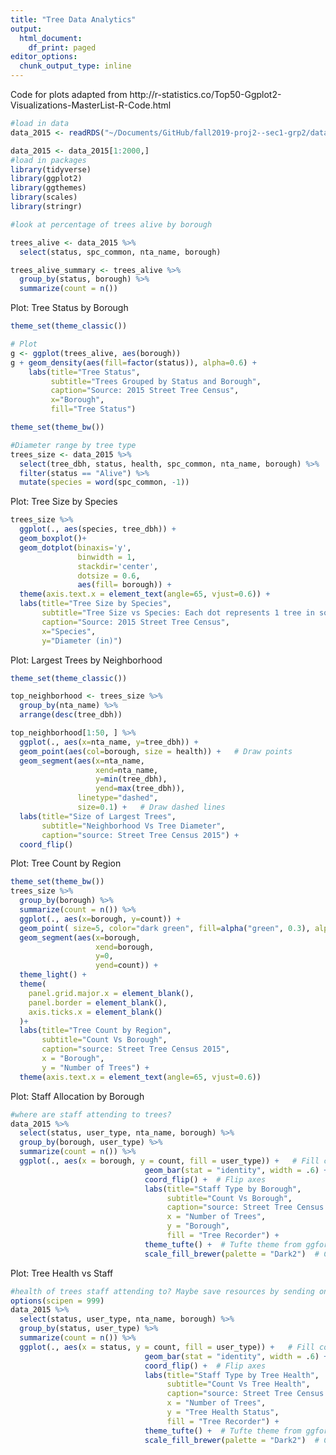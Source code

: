 ```yaml
---
title: "Tree Data Analytics"
output:
  html_document:
    df_print: paged
editor_options:
  chunk_output_type: inline
---
```


Code for plots adapted from http://r-statistics.co/Top50-Ggplot2-Visualizations-MasterList-R-Code.html
```r
#load in data
data_2015 <- readRDS("~/Documents/GitHub/fall2019-proj2--sec1-grp2/data/data_2015.rds")

data_2015 <- data_2015[1:2000,]
#load in packages
library(tidyverse)
library(ggplot2)
library(ggthemes)
library(scales)
library(stringr)
```


```r
#look at percentage of trees alive by borough

trees_alive <- data_2015 %>%
  select(status, spc_common, nta_name, borough)

trees_alive_summary <- trees_alive %>%
  group_by(status, borough) %>% 
  summarize(count = n())
```

Plot: Tree Status by Borough
```r
theme_set(theme_classic())

# Plot
g <- ggplot(trees_alive, aes(borough))
g + geom_density(aes(fill=factor(status)), alpha=0.6) + 
    labs(title="Tree Status", 
         subtitle="Trees Grouped by Status and Borough",
         caption="Source: 2015 Street Tree Census",
         x="Borough",
         fill="Tree Status")
```

```r
theme_set(theme_bw())

#Diameter range by tree type 
trees_size <- data_2015 %>%
  select(tree_dbh, status, health, spc_common, nta_name, borough) %>%
  filter(status == "Alive") %>%
  mutate(species = word(spc_common, -1)) 
```
Plot: Tree Size by Species
```r
trees_size %>%
  ggplot(., aes(species, tree_dbh)) +
  geom_boxplot()+
  geom_dotplot(binaxis='y', 
               binwidth = 1,
               stackdir='center', 
               dotsize = 0.6, 
               aes(fill= borough)) +
  theme(axis.text.x = element_text(angle=65, vjust=0.6)) + 
  labs(title="Tree Size by Species", 
       subtitle="Tree Size vs Species: Each dot represents 1 tree in source data",
       caption="Source: 2015 Street Tree Census",
       x="Species",
       y="Diameter (in)")

```

Plot: Largest Trees by Neighborhood
```r
theme_set(theme_classic())

top_neighborhood <- trees_size %>%
  group_by(nta_name) %>%
  arrange(desc(tree_dbh)) 

top_neighborhood[1:50, ] %>%
  ggplot(., aes(x=nta_name, y=tree_dbh)) + 
  geom_point(aes(col=borough, size = health)) +   # Draw points
  geom_segment(aes(x=nta_name, 
                   xend=nta_name, 
                   y=min(tree_dbh), 
                   yend=max(tree_dbh)), 
               linetype="dashed", 
               size=0.1) +   # Draw dashed lines
  labs(title="Size of Largest Trees", 
       subtitle="Neighborhood Vs Tree Diameter", 
       caption="source: Street Tree Census 2015") +  
  coord_flip()
```
Plot: Tree Count by Region
```r
theme_set(theme_bw())
trees_size %>%
  group_by(borough) %>%
  summarize(count = n()) %>%
  ggplot(., aes(x=borough, y=count)) + 
  geom_point( size=5, color="dark green", fill=alpha("green", 0.3), alpha=0.7, shape=21, stroke=2)  + 
  geom_segment(aes(x=borough, 
                   xend=borough, 
                   y=0, 
                   yend=count)) + 
  theme_light() +
  theme(
    panel.grid.major.x = element_blank(),
    panel.border = element_blank(),
    axis.ticks.x = element_blank()
  )+
  labs(title="Tree Count by Region", 
       subtitle="Count Vs Borough", 
       caption="source: Street Tree Census 2015",
       x = "Borough",
       y = "Number of Trees") + 
  theme(axis.text.x = element_text(angle=65, vjust=0.6))

```

Plot: Staff Allocation by Borough
```r
#where are staff attending to trees?
data_2015 %>%
  select(status, user_type, nta_name, borough) %>%
  group_by(borough, user_type) %>%
  summarize(count = n()) %>%
  ggplot(., aes(x = borough, y = count, fill = user_type)) +   # Fill column
                              geom_bar(stat = "identity", width = .6) +   # draw the bars
                              coord_flip() +  # Flip axes
                              labs(title="Staff Type by Borough", 
                                   subtitle="Count Vs Borough", 
                                   caption="source: Street Tree Census 2015",
                                   x = "Number of Trees",
                                   y = "Borough",
                                   fill = "Tree Recorder") + 
                              theme_tufte() +  # Tufte theme from ggfortify
                              scale_fill_brewer(palette = "Dark2")  # Color palette

```

Plot: Tree Health vs Staff
```r
#health of trees staff attending to? Maybe save resources by sending only to dire areas
options(scipen = 999)
data_2015 %>%
  select(status, user_type, nta_name, borough) %>%
  group_by(status, user_type) %>%
  summarize(count = n()) %>%
  ggplot(., aes(x = status, y = count, fill = user_type)) +   # Fill column
                              geom_bar(stat = "identity", width = .6) +   # draw the bars
                              coord_flip() +  # Flip axes
                              labs(title="Staff Type by Tree Health", 
                                   subtitle="Count Vs Tree Health", 
                                   caption="source: Street Tree Census 2015",
                                   x = "Number of Trees",
                                   y = "Tree Health Status",
                                   fill = "Tree Recorder") + 
                              theme_tufte() +  # Tufte theme from ggfortify
                              scale_fill_brewer(palette = "Dark2")  # Color palette

```








